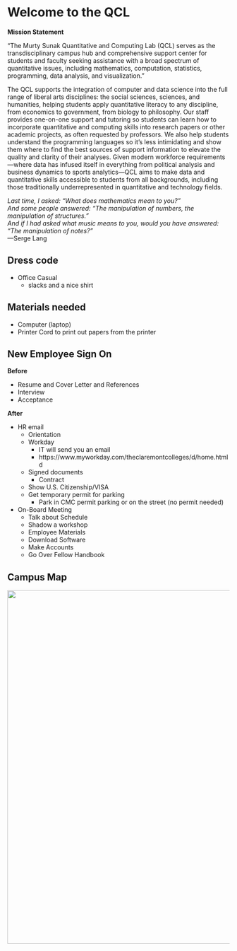 # Welcome to the QCL

__Mission Statement__ <br>

"The Murty Sunak Quantitative and Computing Lab (QCL) serves as the transdisciplinary campus hub and comprehensive support center for students and faculty seeking assistance with a broad spectrum of quantitative issues, including mathematics, computation, statistics, programming, data analysis, and visualization."  

The QCL supports the integration of computer and data science into the full range of liberal arts disciplines: the social sciences, sciences, and humanities, helping students apply quantitative literacy to any discipline, from economics to government, from biology to philosophy. Our staff provides one-on-one support and tutoring so students can learn how to incorporate quantitative and computing skills into research papers or other academic projects, as often requested by professors. We also help students understand the programming languages so it’s less intimidating and show them where to find the best sources of support information to elevate the quality and clarity of their analyses. Given modern workforce requirements—where data has infused itself in everything from political analysis and business dynamics to sports analytics—QCL aims to make data and quantitative skills accessible to students from all backgrounds, including those traditionally underrepresented in quantitative and technology fields.  

<em>Last time, I asked: “What does mathematics mean to you?”  
And some people answered: “The manipulation of numbers, the manipulation of structures.”  
And if I had asked what music means to you, would you have answered:  
“The manipulation of notes?”</em>  
—Serge Lang  

## Dress code

- Office Casual  
  - slacks and a nice shirt 
  
## Materials needed   

-  Computer (laptop)
-  Printer Cord to print out papers from the printer

## New Employee Sign On 

__Before__ <br>

- Resume and Cover Letter and References   
- Interview  
- Acceptance  

__After__<br>

- HR email 
  - Orientation 
  - Workday 
      - IT will send you an email 
      - https://www.myworkday.com/theclaremontcolleges/d/home.htmld 
  - Signed documents 
      - Contract
  - Show U.S. Citizenship/VISA 
  - Get temporary permit for parking  
      - Park in CMC permit parking or on the street (no permit needed)
- On-Board Meeting
  - Talk about Schedule  
  - Shadow a workshop  
  - Employee Materials   
  - Download Software  
  - Make Accounts 
  - Go Over Fellow Handbook

## Campus Map
<img src="Images/Claremont_Map.jpg" width="800">

